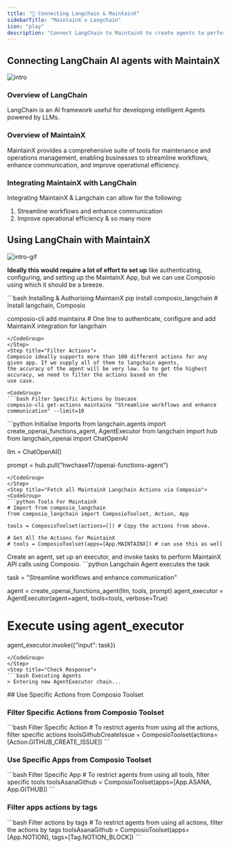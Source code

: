 ```yaml
---
title: "🚀 Connecting Langchain & MaintainX"
sidebarTitle: "MaintainX x Langchain"
icon: "play"
description: "Connect LangChain to MaintainX to create agents to perform tasks using natural language"
---
```


## Connecting LangChain AI agents with MaintainX
![intro](/media/intro.jpg)

### Overview of LangChain

LangChain is an AI framework useful for developing intelligent Agents powered by LLMs.

### Overview of MaintainX

MaintainX provides a comprehensive suite of tools for maintenance and operations management, enabling businesses to streamline workflows, enhance communication, and improve operational efficiency.

### Integrating MaintainX with LangChain

Integrating MaintainX & Langchain can allow for the following:

1. Streamline workflows and enhance communication
2. Improve operational efficiency
& so many more

## Using LangChain with MaintainX
![intro-gif](/media/intro.gif)
<Steps>
<Step title="Setting Up the Environment">

**Ideally this would require a lot of effort to set up** like authenticating, configuring, and setting up the MaintainX App, but we can use Composio using which it should be a breeze.

<CodeGroup>
```bash Installing & Authorising MaintainX
pip install composio_langchain # Install langchain, Composio 

composio-cli add maintainx # One line to authenticate, configure and add MaintainX integration for langchain
```
</CodeGroup>
</Step>
<Step title="Filter Actions">
Composio ideally supports more than 100 different actions for any given app. If we supply all of them to langchain agents, 
the accuracy of the agent will be very low. So to get the highest accuracy, we need to filter the actions based on the 
use case.

<CodeGroup>
```bash Filter Specific Actions by Usecase
composio-cli get-actions maintainx "Streamline workflows and enhance communication" --limit=10
```
</CodeGroup>

</Step>
<Step title="Import Base Packages">

<CodeGroup>
```python Initialise Imports
from langchain.agents import create_openai_functions_agent, AgentExecutor
from langchain import hub
from langchain_openai import ChatOpenAI


llm = ChatOpenAI()

prompt = hub.pull("hwchase17/openai-functions-agent")
```
</CodeGroup>
</Step>
<Step title="Fetch all MaintainX Langchain Actions via Composio">
<CodeGroup>
```python Tools For MaintainX
# Import from composio_langchain
from composio_langchain import ComposioToolset, Action, App

tools = ComposioToolset(actions=[]) # Copy the actions from above. 

# Get All the Actions for MaintainX
# tools = ComposioToolset(apps=[App.MAINTAINX]) # can use this as well
```
</CodeGroup>
</Step>
<Step title="Execute the Agent">
Create an agent, set up an executor, and invoke tasks to perform MaintainX API calls using Composio. 
<CodeGroup>
```python Langchain Agent executes the task

task = "Streamline workflows and enhance communication"

agent = create_openai_functions_agent(llm, tools, prompt)
agent_executor = AgentExecutor(agent=agent, tools=tools, verbose=True)

# Execute using agent_executor
agent_executor.invoke({"input": task})
```
</CodeGroup>
</Step>
<Step title="Check Response">
```bash Executing Agents
> Entering new AgentExecutor chain...
```
</Step>
</Steps>
## Use Specific Actions from Composio Toolset

### Filter Specific Actions from Composio Toolset

<CodeGroup>
```bash Filter Specific Action
# To restrict agents from using all the actions, filter specific actions
toolsGithubCreateIssue = ComposioToolset(actions=[Action.GITHUB_CREATE_ISSUE])
```
</CodeGroup>

### Use Specific Apps from Composio Toolset
<CodeGroup>
```bash Filter Specific App
# To restrict agents from using all tools, filter specific tools
toolsAsanaGithub = ComposioToolset(apps=[App.ASANA, App.GITHUB])
```
</CodeGroup>

### Filter apps actions by tags 
<CodeGroup>
```bash Filter actions by tags
# To restrict agents from using all actions, filter the actions by tags
toolsAsanaGithub = ComposioToolset(apps=[App.NOTION], tags=[Tag.NOTION_BLOCK])
```
</CodeGroup>

